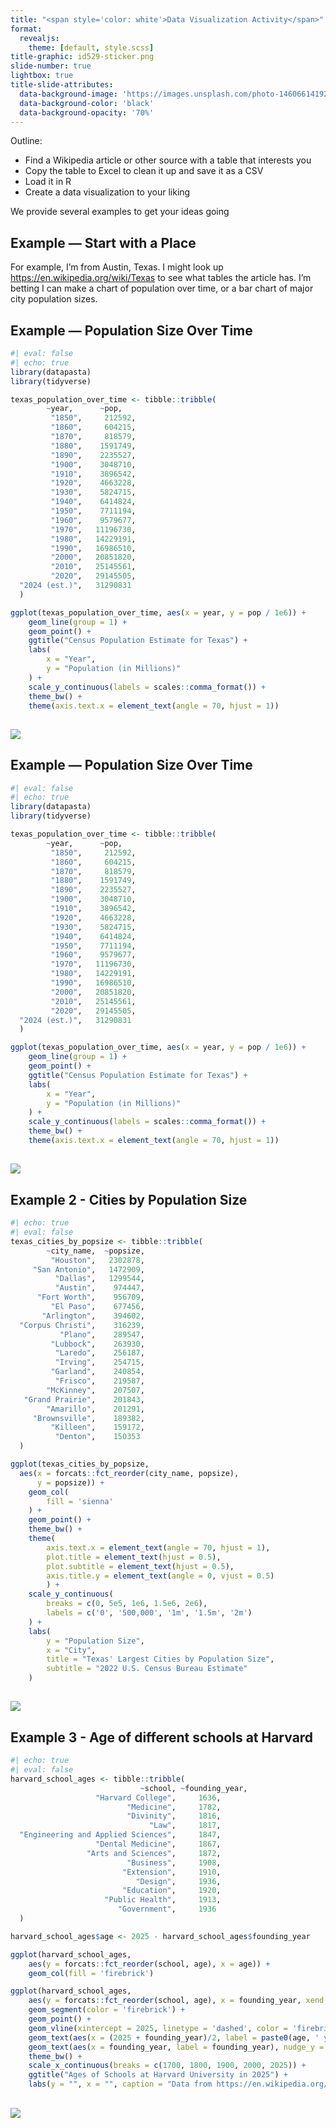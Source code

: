 ```yaml
---
title: "<span style='color: white'>Data Visualization Activity</span>"
format: 
  revealjs:
    theme: [default, style.scss]
title-graphic: id529-sticker.png
slide-number: true
lightbox: true
title-slide-attributes:
  data-background-image: 'https://images.unsplash.com/photo-1460661419201-fd4cecdf8a8b' 
  data-background-color: 'black' 
  data-background-opacity: '70%'
---
```


Outline: 

  - Find a Wikipedia article or other source with a table that interests you 
  - Copy the table to Excel to clean it up and save it as a CSV
  - Load it in R
  - Create a data visualization to your liking

We provide several examples to get your ideas going

## Example — Start with a Place

For example, I'm from Austin, Texas.  I might look up <https://en.wikipedia.org/wiki/Texas> 
to see what tables the article has.  I'm betting I can make a chart of population over time, or 
a bar chart of major city population sizes. 

## Example — Population Size Over Time 


```r
#| eval: false
#| echo: true
library(datapasta)
library(tidyverse)

texas_population_over_time <- tibble::tribble(
        ~year,      ~pop,
         "1850",     212592,
         "1860",     604215,
         "1870",     818579,
         "1880",    1591749,
         "1890",    2235527,
         "1900",    3048710,
         "1910",    3896542,
         "1920",    4663228,
         "1930",    5824715,
         "1940",    6414824,
         "1950",    7711194,
         "1960",    9579677,
         "1970",   11196730,
         "1980",   14229191,
         "1990",   16986510,
         "2000",   20851820,
         "2010",   25145561,
         "2020",   29145505,
  "2024 (est.)",   31290831
  )

ggplot(texas_population_over_time, aes(x = year, y = pop / 1e6)) + 
    geom_line(group = 1) + 
    geom_point() + 
    ggtitle("Census Population Estimate for Texas") + 
    labs(
        x = "Year",
        y = "Population (in Millions)"
    ) + 
    scale_y_continuous(labels = scales::comma_format()) + 
    theme_bw() + 
    theme(axis.text.x = element_text(angle = 70, hjust = 1)) 
```

##

![](tx_popsize.png)

## Example — Population Size Over Time 


```r
#| eval: false
#| echo: true
library(datapasta)
library(tidyverse)

texas_population_over_time <- tibble::tribble(
        ~year,      ~pop,
         "1850",     212592,
         "1860",     604215,
         "1870",     818579,
         "1880",    1591749,
         "1890",    2235527,
         "1900",    3048710,
         "1910",    3896542,
         "1920",    4663228,
         "1930",    5824715,
         "1940",    6414824,
         "1950",    7711194,
         "1960",    9579677,
         "1970",   11196730,
         "1980",   14229191,
         "1990",   16986510,
         "2000",   20851820,
         "2010",   25145561,
         "2020",   29145505,
  "2024 (est.)",   31290831
  )

ggplot(texas_population_over_time, aes(x = year, y = pop / 1e6)) + 
    geom_line(group = 1) + 
    geom_point() + 
    ggtitle("Census Population Estimate for Texas") + 
    labs(
        x = "Year",
        y = "Population (in Millions)"
    ) + 
    scale_y_continuous(labels = scales::comma_format()) + 
    theme_bw() + 
    theme(axis.text.x = element_text(angle = 70, hjust = 1)) 
```

## 

![](tx_popsize.png)

## Example 2 - Cities by Population Size

```r
#| echo: true
#| eval: false
texas_cities_by_popsize <- tibble::tribble(
        ~city_name,  ~popsize,
         "Houston",   2302878,
     "San Antonio",   1472909,
          "Dallas",   1299544,
          "Austin",    974447,
      "Fort Worth",    956709,
         "El Paso",    677456,
       "Arlington",    394602,
  "Corpus Christi",    316239,
           "Plano",    289547,
         "Lubbock",    263930,
          "Laredo",    256187,
          "Irving",    254715,
         "Garland",    240854,
          "Frisco",    219587,
        "McKinney",    207507,
   "Grand Prairie",    201843,
        "Amarillo",    201291,
     "Brownsville",    189382,
         "Killeen",    159172,
          "Denton",    150353
  )

ggplot(texas_cities_by_popsize, 
  aes(x = forcats::fct_reorder(city_name, popsize), 
      y = popsize)) + 
    geom_col(
        fill = 'sienna'
    ) + 
    geom_point() + 
    theme_bw() + 
    theme(
        axis.text.x = element_text(angle = 70, hjust = 1),
        plot.title = element_text(hjust = 0.5),
        plot.subtitle = element_text(hjust = 0.5),
        axis.title.y = element_text(angle = 0, vjust = 0.5)
        ) + 
    scale_y_continuous(
        breaks = c(0, 5e5, 1e6, 1.5e6, 2e6),
        labels = c('0', '500,000', '1m', '1.5m', '2m')
    ) + 
    labs(
        y = "Population Size",
        x = "City",
        title = "Texas' Largest Cities by Population Size",
        subtitle = "2022 U.S. Census Bureau Estimate"
    )
```

## 

![](tx_city_popsizes.png)


## Example 3 - Age of different schools at Harvard

```r
#| echo: true
#| eval: false
harvard_school_ages <- tibble::tribble(
                             ~school, ~founding_year,
                   "Harvard College",     1636,
                          "Medicine",     1782,
                          "Divinity",     1816,
                               "Law",     1817,
  "Engineering and Applied Sciences",     1847,
                   "Dental Medicine",     1867,
                 "Arts and Sciences",     1872,
                          "Business",     1908,
                         "Extension",     1910,
                            "Design",     1936,
                         "Education",     1920,
                     "Public Health",     1913,
                        "Government",     1936
  )

harvard_school_ages$age <- 2025 - harvard_school_ages$founding_year

ggplot(harvard_school_ages, 
    aes(y = forcats::fct_reorder(school, age), x = age)) + 
    geom_col(fill = 'firebrick') 

ggplot(harvard_school_ages, 
    aes(y = forcats::fct_reorder(school, age), x = founding_year, xend = 2025)) + 
    geom_segment(color = 'firebrick') + 
    geom_point() + 
    geom_vline(xintercept = 2025, linetype = 'dashed', color = 'firebrick') + 
    geom_text(aes(x = (2025 + founding_year)/2, label = paste0(age, ' years old')), nudge_y = .3, size = 3, color = 'firebrick') + 
    geom_text(aes(x = founding_year, label = founding_year), nudge_y = -.3, size = 3) + 
    theme_bw() +
    scale_x_continuous(breaks = c(1700, 1800, 1900, 2000, 2025)) + 
    ggtitle("Ages of Schools at Harvard University in 2025") + 
    labs(y = "", x = "", caption = "Data from https://en.wikipedia.org/wiki/Harvard_University")
```

## 

![](harvard_school_ages.png)

